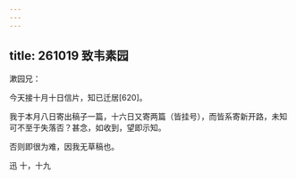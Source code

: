 ```yaml
---
---
---
```

title: 261019 致韦素园
---




漱园兄：

今天接十月十日信片，知已迁居[620]。

我于本月八日寄出稿子一篇，十六日又寄两篇（皆挂号），而皆系寄新开路，未知可不至于失落否？甚念，如收到，望即示知。

否则即很为难，因我无草稿也。

迅 十，十九